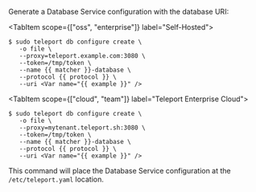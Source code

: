 Generate a Database Service configuration with the database URI:
<Tabs>

<TabItem scope={["oss", "enterprise"]} label="Self-Hosted">
```code
$ sudo teleport db configure create \
   -o file \
   --proxy=teleport.example.com:3080 \
   --token=/tmp/token \
   --name {{ matcher }}-database \
   --protocol {{ protocol }} \
   --uri <Var name="{{ example }}" />
```
</TabItem>

<TabItem scope={["cloud", "team"]} label="Teleport Enterprise Cloud">

```code
$ sudo teleport db configure create \
   -o file \
   --proxy=mytenant.teleport.sh:3080 \
   --token=/tmp/token \
   --name {{ matcher }}-database \
   --protocol {{ protocol }} \
   --uri <Var name="{{ example }}" />
```
</TabItem>

</Tabs>

This command will place the Database Service configuration at the
`/etc/teleport.yaml` location.
